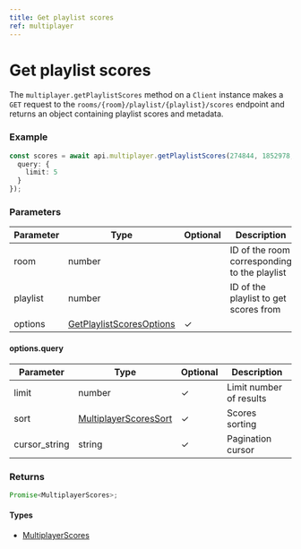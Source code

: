 ```yaml
---
title: Get playlist scores
ref: multiplayer
---
```


# Get playlist scores

The `multiplayer.getPlaylistScores` method on a `Client` instance makes a `GET` request to the `rooms/{room}/playlist/{playlist}/scores` endpoint and returns an object containing playlist scores and metadata.

### Example

```ts
const scores = await api.multiplayer.getPlaylistScores(274844, 1852978, {
  query: {
    limit: 5
  }
});
```

### Parameters

| Parameter | Type                                                                | Optional | Description                                  |
| --------- | ------------------------------------------------------------------- | -------- | -------------------------------------------- |
| room      | number                                                              |          | ID of the room corresponding to the playlist |
| playlist  | number                                                              |          | ID of the playlist to get scores from        |
| options   | [GetPlaylistScoresOptions](/references/get-playlist-scores-options) | ✓        |                                              |

#### options.query

| Parameter     | Type                                                         | Optional | Description             |
| ------------- | ------------------------------------------------------------ | -------- | ----------------------- |
| limit         | number                                                       | ✓        | Limit number of results |
| sort          | [MultiplayerScoresSort](/references/multiplayer-scores-sort) | ✓        | Scores sorting          |
| cursor_string | string                                                       | ✓        | Pagination cursor       |

### Returns

```ts
Promise<MultiplayerScores>;
```

#### Types

- [MultiplayerScores](/references/multiplayer-scores)
